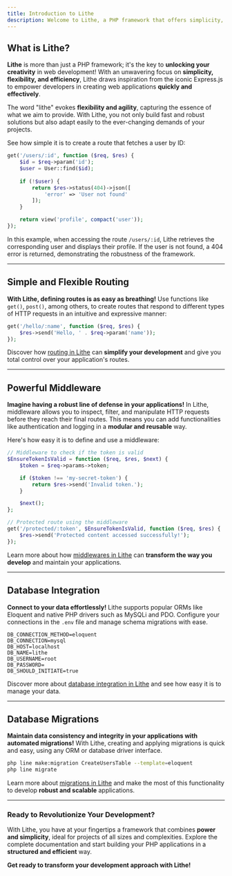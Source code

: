 ```yaml
---
title: Introduction to Lithe  
description: Welcome to Lithe, a PHP framework that offers simplicity, flexibility, and expressiveness for developers. Build everything from small applications to complex web platforms quickly and effectively with Lithe.  
---
```


## What is Lithe?

**Lithe** is more than just a PHP framework; it's the key to **unlocking your creativity** in web development! With an unwavering focus on **simplicity, flexibility, and efficiency**, Lithe draws inspiration from the iconic Express.js to empower developers in creating web applications **quickly and effectively**.

The word "lithe" evokes **flexibility and agility**, capturing the essence of what we aim to provide. With Lithe, you not only build fast and robust solutions but also adapt easily to the ever-changing demands of your projects.

See how simple it is to create a route that fetches a user by ID:

```php
get('/users/:id', function ($req, $res) {
    $id = $req->param('id');
    $user = User::find($id);
    
    if (!$user) {
        return $res->status(404)->json([
            'error' => 'User not found'
        ]);
    } 

    return view('profile', compact('user'));
});
```

In this example, when accessing the route `/users/:id`, Lithe retrieves the corresponding user and displays their profile. If the user is not found, a 404 error is returned, demonstrating the robustness of the framework.

---

## Simple and Flexible Routing

**With Lithe, defining routes is as easy as breathing!** Use functions like `get()`, `post()`, among others, to create routes that respond to different types of HTTP requests in an intuitive and expressive manner:

```php
get('/hello/:name', function ($req, $res) {
    $res->send('Hello, ' . $req->param('name'));
});
```

Discover how [routing in Lithe](/docs/the-basics/routing) can **simplify your development** and give you total control over your application's routes.

---

## Powerful Middleware

**Imagine having a robust line of defense in your applications!** In Lithe, middleware allows you to inspect, filter, and manipulate HTTP requests before they reach their final routes. This means you can add functionalities like authentication and logging in a **modular and reusable** way.

Here's how easy it is to define and use a middleware:

```php
// Middleware to check if the token is valid
$EnsureTokenIsValid = function ($req, $res, $next) {
    $token = $req->params->token;

    if ($token !== 'my-secret-token') {
        return $res->send('Invalid token.');
    }

    $next();
};

// Protected route using the middleware
get('/protected/:token', $EnsureTokenIsValid, function ($req, $res) {
    $res->send('Protected content accessed successfully!');
});
```

Learn more about how [middlewares in Lithe](/docs/the-basics/middleware) can **transform the way you develop** and maintain your applications.

---

## Database Integration

**Connect to your data effortlessly!** Lithe supports popular ORMs like Eloquent and native PHP drivers such as MySQLi and PDO. Configure your connections in the `.env` file and manage schema migrations with ease.

```
DB_CONNECTION_METHOD=eloquent
DB_CONNECTION=mysql
DB_HOST=localhost
DB_NAME=lithe
DB_USERNAME=root
DB_PASSWORD=
DB_SHOULD_INITIATE=true
```

Discover more about [database integration in Lithe](/docs/database/integration) and see how easy it is to manage your data.

---

## Database Migrations

**Maintain data consistency and integrity in your applications with automated migrations!** With Lithe, creating and applying migrations is quick and easy, using any ORM or database driver interface.

```bash
php line make:migration CreateUsersTable --template=eloquent
php line migrate
```

Learn more about [migrations in Lithe](/docs/database/migrations) and make the most of this functionality to develop **robust and scalable** applications.

---

### Ready to Revolutionize Your Development?

With Lithe, you have at your fingertips a framework that combines **power and simplicity**, ideal for projects of all sizes and complexities. Explore the complete documentation and start building your PHP applications in a **structured and efficient** way.

**Get ready to transform your development approach with Lithe!**
